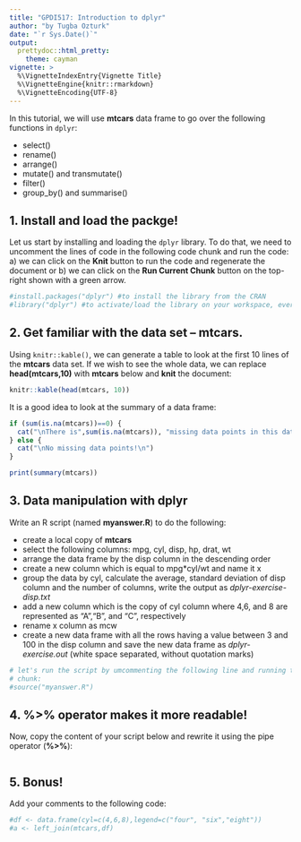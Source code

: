 ```yaml
---
title: "GPDI517: Introduction to dplyr"
author: "by Tugba Ozturk"
date: "`r Sys.Date()`"
output:
  prettydoc::html_pretty:
    theme: cayman
vignette: >
  %\VignetteIndexEntry{Vignette Title}
  %\VignetteEngine{knitr::rmarkdown}
  %\VignetteEncoding{UTF-8}
---
```


In this tutorial, we will use **mtcars** data frame to go over the following functions in `dplyr`:

- select()
- rename()
- arrange()
- mutate() and transmutate()
- filter()
- group_by() and summarise()


## 1. Install and load the packge!

Let us start by installing and loading the `dplyr` library. To do that, we need to uncomment the lines of code in the following code chunk and run the code: a) we can click on the **Knit** button to run the code and regenerate the document or b) we can click on the **Run Current Chunk** button on the top-right shown with a green arrow. 

```r

#install.packages("dplyr") #to install the library from the CRAN
#library("dplyr") #to activate/load the library on your workspace, every time you start a new session in R, you should use this command to load the dplyr library!

```

## 2. Get familiar with the data set -- mtcars.

Using `knitr::kable()`, we can generate a table to look at the first 10 lines of the **mtcars** data set. If we wish to see the whole data, we can replace **head(mtcars,10)** with **mtcars** below and **knit** the document: 

```r
knitr::kable(head(mtcars, 10))
```

It is a good idea to look at the summary of a data frame:

```r
if (sum(is.na(mtcars))==0) {
  cat("\nThere is",sum(is.na(mtcars)), "missing data points in this data frame!\n\n")
} else {
  cat("\nNo missing data points!\n")
}

print(summary(mtcars))

```


## 3. Data manipulation with **dplyr**

Write an R script (named **myanswer.R**) to do the following:

- create a local copy of **mtcars**
- select the following columns: mpg, cyl, disp, hp, drat, wt 
- arrange the data frame by the disp column in the descending order
- create a new column which is equal to mpg*cyl/wt and name it x
- group the data by cyl, calculate the average, standard deviation of disp column
and the number of columns, write the output as *dplyr-exercise-disp.txt*
- add a new column which is the copy of cyl column where 4,6, and 8 are represented as "A","B", and "C", respectively
- rename x column as mcw
- create a new data frame with all the rows having a value between 3 and 100 in the disp column and save the new data frame as *dplyr-exercise.out* (white space separated, without quotation marks)


```r
# let's run the script by umcommenting the following line and running the current
# chunk: 
#source("myanswer.R")

```


## 4. **%>%** operator makes it more readable!

Now, copy the content of your script below and rewrite it using the pipe operator (**%>%**):


```r


```



## 5. Bonus!

Add your comments to the following code:

```r
#df <- data.frame(cyl=c(4,6,8),legend=c("four", "six","eight"))
#a <- left_join(mtcars,df)
```





